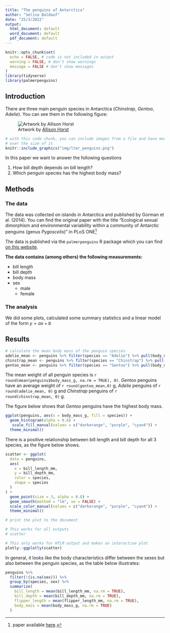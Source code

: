 ```yaml
---
title: "The penguins of Antarctica"
author: "Selina Baldauf"
date: "25/3/2022"
output:
  html_document: default
  word_document: default
  pdf_document: default
---
```


```r
knitr::opts_chunk$set(
  echo = FALSE, # code is not included in output
  warning = FALSE, # don't show warnings
  message = FALSE # don't show messages
)
library(tidyverse)
library(palmerpenguins)
```

## Introduction

There are three main penguin species in Antarctica (*Chinstrap*, *Gentoo*, *Adelie*). You can see them in the following figure:

![Artwork by [Allison Horst](https://twitter.com/allison_horst)](img/lter_penguins.png)


```r
# with this code chunk, you can include images from a file and have more control
# over the size of it
knitr::include_graphics("img/lter_penguins.png")
```


In this paper we want to answer the following questions

1. How bill depth depends on bill length?
2. Which penguin species has the highest body mass?

## Methods

### The data

The data was collected on islands in Antarctica and published by Gorman et al. (2014). You can find the original paper with the title "Ecological sexual dimorphism and environmental variability within a community of Antarctic penguins (genus *Pygoscelis*)" in PLoS ONE^[paper available [here](https://doi.org/10.1371/journal.pone.0090081).]

The data is published via the `palmerpenguins` R package which you can find [on this website](https://allisonhorst.github.io/palmerpenguins/).

**The data contains (among others) the following measurements:**

- bill length
- bill depth
- body mass
- sex
  - male
  - female


### The analysis

We did some plots, calculated some summary statistics and a linear model of the 
form $y = ax + b$

## Results

```r
# calculate the mean body mass of the penguin species
adelie_mean <- penguins %>% filter(species == "Adelie") %>% pull(body_mass_g) %>% mean(na.rm = TRUE) 
chinstrap_mean <- penguins %>% filter(species == "Chinstrap") %>% pull(body_mass_g) %>% mean(na.rm = TRUE) 
gentoo_mean <- penguins %>% filter(species == "Gentoo") %>% pull(body_mass_g) %>% mean(na.rm = TRUE) 
```

The mean weight of all penguin species is `r round(mean(penguins$body_mass_g, na.rm = TRUE), 0)`. *Gentoo* penguins have an average weight of `r round(gentoo_mean,0)` g, *Adelie* penguins of `r round(adelie_mean, 0)` g and *Chinstrap* penguins of `r round(chinstrap_mean, 0)` g.

The figure below shows that *Gentoo* penguins have the highest body mass.

```r
ggplot(penguins, aes(x = body_mass_g, fill = species)) +
  geom_histogram(alpha = 0.6) +
   scale_fill_manual(values = c("darkorange", "purple", "cyan4")) +
  theme_minimal()
```

There is a positive relationship between bill length and bill depth for all 3 species, as the figure below shows.

```r
scatter <- ggplot(
  data = penguins,
  aes(
    x = bill_length_mm,
    y = bill_depth_mm,
    color = species,
    shape = species
  )
) +
  geom_point(size = 3, alpha = 0.8) +
  geom_smooth(method = "lm", se = FALSE) +
  scale_color_manual(values = c("darkorange", "purple", "cyan4")) +
  theme_minimal()

# print the plot to the document

# This works for all outputs
# scatter

# This only works for HTLM output and makes an interactive plot
plotly::ggplotly(scatter)
```

In general, it looks like the body characteristics differ between the sexes but also between the penguin
species, as the table below illustrates:

```r
penguins %>% 
  filter(!(is.na(sex))) %>% 
  group_by(species, sex) %>% 
  summarize(
    bill_length = mean(bill_length_mm, na.rm = TRUE),
    bill_depth = mean(bill_depth_mm, na.rm = TRUE),
    flipper_length = mean(flipper_length_mm, na.rm = TRUE),
    body_mass = mean(body_mass_g, na.rm = TRUE)
  )
```
